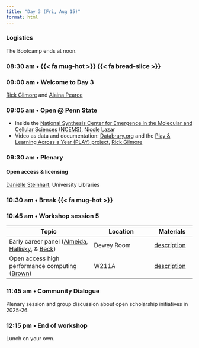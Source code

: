 ```yaml
---
title: "Day 3 (Fri, Aug 15)"
format: html
---
```


::: {.callout-note}
### Logistics
The Bootcamp ends at noon.
:::

### 08:30 am • {{< fa mug-hot >}} {{< fa bread-slice >}} {-}

### 09:00 am • Welcome to Day 3 {-}

[Rick Gilmore](directors.qmd#rick-gilmore) and [Alaina Pearce](directors.qmd#alaina-pearce)

### 09:05 am • Open @ Penn State

- Inside the [National Synthesis Center for Emergence in the Molecular and Cellular Sciences (NCEMS)](https://ncems.psu.edu), [Nicole Lazar](program-committee.qmd#nicole-lazar)
- Video as data and documentation: [Databrary.org](https://databrary.org) and the [Play & Learning Across a Year (PLAY) project](https://play-project.org), [Rick Gilmore](directors.qmd#rick-gilmore)
<!-- - ICDS [Wayne Figurelli]() -->

### 09:30 am • Plenary {-}

#### **Open access & licensing**

[Danielle Steinhart](presenters.qmd#danielle-steinhart), University Libraries

### 10:30 am • Break {{< fa mug-hot >}} {-}

### 10:45 am • Workshop session 5 {- #day_3_am_session_5}

| Topic | Location | Materials |
|--------------|----------|-------|
| Early career panel ([Almeida](program-committee.qmd#carlos-freitas-almeida), [Hallisky](presenters.qmd#kyle-hallisky), & [Beck](presenters.qmd#olivia-beck)) | Dewey Room | [description]() |
| Open access high performance computing ([Brown](program-committee.qmd#carrie-brown)) |  W211A | [description]() |

### 11:45 am • Community Dialogue {-}

Plenary session and group discussion about open scholarship initiatives in 2025-26.

### 12:15 pm • End of workshop  {-}

Lunch on your own.
